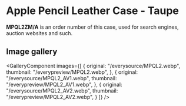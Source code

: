 
# Apple Pencil Leather Case - Taupe

<Callout type='info' emoji='👉🏻'>**MPQL2ZM/A** is an order number of this case, used for search engines, auction websites and such.</Callout>

## Image gallery

<GalleryComponent
    images={[
      {
        original: "/everysource/MPQL2.webp",
        thumbnail: "/everypreview/MPQL2.webp",
      },
      {
        original: "/everysource/MPQL2_AV1.webp",
        thumbnail: "/everypreview/MPQL2_AV1.webp",
      },
      {
        original: "/everysource/MPQL2_AV2.webp",
        thumbnail: "/everypreview/MPQL2_AV2.webp",
      }
    ]}
  />

